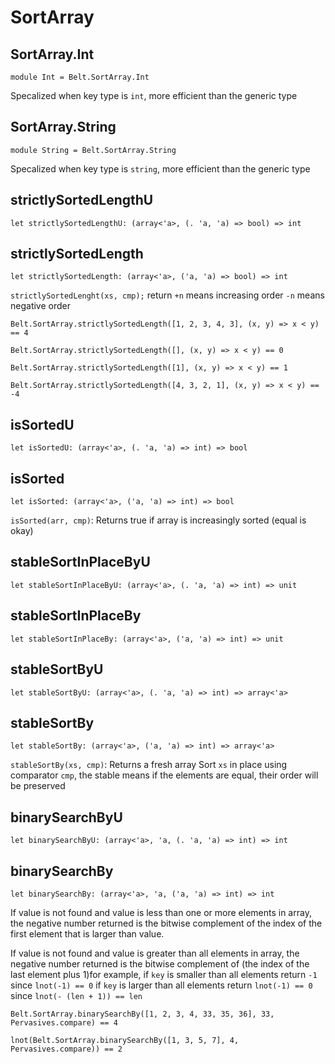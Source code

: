 # SortArray

## SortArray.Int

```res example
module Int = Belt.SortArray.Int
```

Specalized when key type is `int`, more efficient than the generic type

## SortArray.String

```res example
module String = Belt.SortArray.String
```

Specalized when key type is `string`, more efficient than the generic type

## strictlySortedLengthU

```res sig
let strictlySortedLengthU: (array<'a>, (. 'a, 'a) => bool) => int
```

## strictlySortedLength

```res sig
let strictlySortedLength: (array<'a>, ('a, 'a) => bool) => int
```

`strictlySortedLenght(xs, cmp);` return `+n` means increasing order `-n` means negative order

```res example
Belt.SortArray.strictlySortedLength([1, 2, 3, 4, 3], (x, y) => x < y) == 4

Belt.SortArray.strictlySortedLength([], (x, y) => x < y) == 0

Belt.SortArray.strictlySortedLength([1], (x, y) => x < y) == 1

Belt.SortArray.strictlySortedLength([4, 3, 2, 1], (x, y) => x < y) == -4
```

## isSortedU

```res sig
let isSortedU: (array<'a>, (. 'a, 'a) => int) => bool
```

## isSorted

```res sig
let isSorted: (array<'a>, ('a, 'a) => int) => bool
```

`isSorted(arr, cmp)`: Returns true if array is increasingly sorted (equal is okay)

## stableSortInPlaceByU

```res sig
let stableSortInPlaceByU: (array<'a>, (. 'a, 'a) => int) => unit
```

## stableSortInPlaceBy

```res sig
let stableSortInPlaceBy: (array<'a>, ('a, 'a) => int) => unit
```

## stableSortByU

```res sig
let stableSortByU: (array<'a>, (. 'a, 'a) => int) => array<'a>
```

## stableSortBy

```res sig
let stableSortBy: (array<'a>, ('a, 'a) => int) => array<'a>
```

`stableSortBy(xs, cmp)`: Returns a fresh array Sort `xs` in place using
comparator `cmp`, the stable means if the elements are equal, their order will
be preserved

## binarySearchByU

```res sig
let binarySearchByU: (array<'a>, 'a, (. 'a, 'a) => int) => int
```

## binarySearchBy

```res sig
let binarySearchBy: (array<'a>, 'a, ('a, 'a) => int) => int
```

If value is not found and value is less than one or more elements in array, the
negative number returned is the bitwise complement of the index of the first
element that is larger than value.

If value is not found and value is greater
than all elements in array, the negative number returned is the bitwise
complement of (the index of the last element plus 1)for example, if `key` is
smaller than all elements return `-1` since `lnot(-1) == 0` if `key` is larger
than all elements return `lnot(-1) == 0` since `lnot(- (len + 1)) == len`

```res example
Belt.SortArray.binarySearchBy([1, 2, 3, 4, 33, 35, 36], 33, Pervasives.compare) == 4

lnot(Belt.SortArray.binarySearchBy([1, 3, 5, 7], 4, Pervasives.compare)) == 2
```
